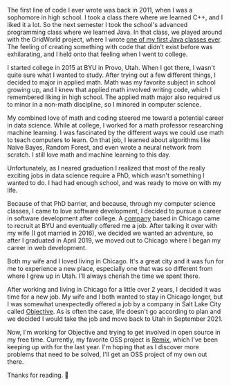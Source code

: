 The first line of code I ever wrote was back in 2011, when I was a sophomore in high school. I took a class there where we learned C++, and I liked it a lot. So the next semester I took the school's advanced programming class where we learned Java. In that class, we played around with the GridWorld project, where I wrote [one of my first Java classes ever](https://gist.github.com/zachtylr21/18e5e62c51bf227bb80c89b2afa759d5). The feeling of creating something with code that didn't exist before was exhilarating, and I held onto that feeling when I went to college.

I started college in 2015 at BYU in Provo, Utah. When I got there, I wasn't quite sure what I wanted to study. After trying out a few different things, I decided to major in applied math. Math was my favorite subject in school growing up, and I knew that applied math involved writing code, which I remembered liking in high school. The applied math major also required us to minor in a non-math discipline, so I minored in computer science.

My combined love of math and coding steered me toward a potential career in data science. While at college, I worked for a math professor researching machine learning. I was fascinated by the different ways we could use math to teach computers to learn. On that job, I learned about algorithms like Naive Bayes, Random Forest, and even wrote a neural network from scratch. I still love math and machine learning to this day.

Unfortunately, as I neared graduation I realized that most of the really exciting jobs in data science require a PhD, which wasn't something I wanted to do. I had had enough school, and was ready to move on with my life.

Because of that PhD barrier, and because, through my computer science classes, I came to love software development, I decided to pursue a career in software development after college. A [company](https://www.chicagoventure.com/) based in Chicago came to recruit at BYU and eventually offered me a job. After talking it over with my wife (I got married in 2016), we decided we wanted an adventure, so after I graduated in April 2019, we moved out to Chicago where I began my career in web development.

Both my wife and I loved living in Chicago. It's a great city and it was fun for me to experience a new place, especially one that was so different from where I grew up in Utah. I'll always cherish the time we spent there.

After working and living in Chicago for a little over 2 years, I decided it was time for a new job. My wife and I both wanted to stay in Chicago longer, but I was somewhat unexpectedly offered a job by a company in Salt Lake City called [Objective](https://www.objective.dev/). As is often the case, life doesn't go according to plan and we decided I would take the job and move back to Utah in September 2021.

Now, I'm working for Objective and trying to get involved in open source in my free time. Currently, my favorite OSS project is [Remix](https://remix.run/), which I've been keeping up with for the last year. I'm hoping that as I discover more problems that need to be solved, I'll get an OSS project of my own out there.

Thanks for reading. 🙂
